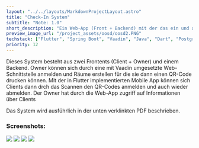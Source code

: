```yaml
---
layout: "../../layouts/MarkdownProjectLayout.astro"
title: "Check-In System"
subtitle: "Note: 1.0"
short_description: "Ein Web-App (Front + Backend) mit der das ein und auschecken aus Räumen möglich ist. Sehr ähnlich wie \"Darf ich Rein\"."
preview_image_url: "/project_assets/oosd/oosd2.PNG"
techstack: ["Flutter", "Spring Boot", "Vaadin", "Java", "Dart", "PostgreSQL", "Mobile", "REST-API"]
priority: 12
---
```


Dieses System besteht aus zwei Frontents (Client + Owner) und einem Backend. Owner können sich durch eine mit Vaadin umgesetzte Web-Schnittstelle anmelden und Räume erstellen für die sie dann einen QR-Code drucken können. Mit der in Flutter implementierten Mobile App können sich Clients dann drch das Scannen den QR-Codes anmelden und auch wieder abmelden. Der Owner hat durch die Web-App zugriff auf Informationen über Clients

Das System wird ausführlich in der unten verklinkten PDF beschrieben.

<div class="flex justify-center">
    <ProjectFileDownloadButton url="/project_assets/oosd/OOSD.pdf" url_name="Project Bericht" icon_name="carbon:document-pdf"/>
</div>

### Screenshots:

<div class="mx-auto">
<Image src="/project_assets/oosd/oosd1.PNG" />
<Image src="/project_assets/oosd/oosd2.PNG" />
<Image src="/project_assets/oosd/oosd3.PNG" />
<Image src="/project_assets/oosd/oosd4.PNG" />
</div>